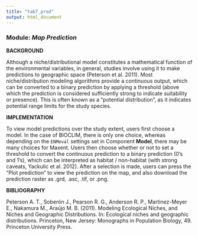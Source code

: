```yaml
---
title: "tab7_pred"
output: html_document
---
```


### **Module:** ***Map Prediction*** 

**BACKGROUND**  

Although a niche/distributional model constitutes a mathematical function of the environmental variables, in general, studies involve using it to make predictions to geographic space (Peterson et al. 2011). Most niche/distribution modeling algorithms provide a continuous output, which can be converted to a binary prediction by applying a threshold (above which the prediction is considered sufficiently strong to indicate suitability or presence). This is often known as a “potential distribution”, as it indicates potential range limits for the study species.

**IMPLEMENTATION**

To view model predictions over the study extent, users first choose a model. In the case of BIOCLIM, there is only one choice, whereas depending on the `ENMeval` settings set in Component **Model**, there may be many choices for Maxent. Users then choose whether or not to set a threshold to convert the continuous prediction to a binary prediction (0's and 1's), which can be interpreted as habitat / non-habitat (with strong caveats, Yackulic et al. 2012). After a selection is made, users can press the "Plot prediction" to view the prediction on the map, and also download the prediction raster as .grd, .asc, .tif, or .png.

**BIBLIOGRAPHY**

Peterson A. T., Soberón J., Pearson R. G., Anderson R. P., Martinez-Meyer E., Nakamura M., Araújo M. B. (2011). Modeling Ecological Niches, and Niches and Geographic Distributions. In: Ecological niches and geographic distributions. Princeton, New Jersey: Monographs in Population Biology, 49. Princeton University Press.

